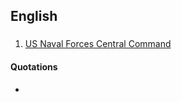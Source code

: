 ==English==

==={{abbreviation-old|en}}===
{{head|en}}

# [[w:U.S. Naval Forces Central Command|US Naval Forces Central Command]]

====Quotations====
* {{seeCites}}